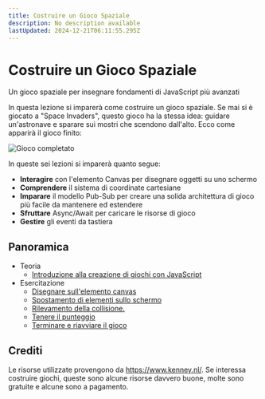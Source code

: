 ```yaml
---
title: Costruire un Gioco Spaziale
description: No description available
lastUpdated: 2024-12-21T06:11:55.295Z
---
```


# Costruire un Gioco Spaziale

Un gioco spaziale per insegnare  fondamenti di JavaScript più avanzati

In questa lezione si imparerà come costruire un gioco spaziale. Se mai si è giocato a "Space Invaders", questo gioco ha la stessa idea: guidare un'astronave e sparare sui mostri che scendono dall'alto. Ecco come apparirà il gioco finito:

![Gioco completato](../images/pewpew.gif)

In queste sei lezioni si imparerà quanto segue:

- **Interagire** con l'elemento Canvas per disegnare oggetti su uno schermo
- **Comprendere** il sistema di coordinate cartesiane
- **Imparare** il modello Pub-Sub per creare una solida architettura di gioco più facile da mantenere ed estendere
- **Sfruttare** Async/Await per caricare le risorse di gioco
- **Gestire** gli eventi da tastiera

## Panoramica

- Teoria
   - [Introduzione alla creazione di giochi con JavaScript](1-introduction/translations/README.it.md)
- Esercitazione
   - [Disegnare sull'elemento canvas](2-drawing-to-canvas/translations/README.it.md)
   - [Spostamento di elementi sullo schermo](3-moving-elements-around/translations/README.it.md)
   - [Rilevamento della collisione.](4-collision-detection/translations/README.it.md)
   - [Tenere il punteggio](5-keeping-score/translations/README.it.md)
   - [Terminare e riavviare il gioco](6-end-condition/translations/README.it.md)

## Crediti

Le risorse utilizzate provengono da https://www.kenney.nl/.
Se interessa costruire giochi, queste sono alcune risorse davvero buone, molte sono gratuite e alcune sono a pagamento.

